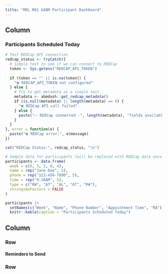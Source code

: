 ```yaml
---
title: "MDL R01 GABM Participant Dashboard"
---
```


## Column {width=30%}

### Participants Scheduled Today

```r
# Test REDCap API connection
redcap_status <- tryCatch({
  # Simple test to see if we can connect to REDCap
  token <- Sys.getenv("REDCAP_API_TOKEN")
  
  if (token == "" || is.na(token)) {
    "❌ REDCAP_API_TOKEN not configured"
  } else {
    # Try to get metadata as a simple test
    metadata <- abmdash::get_redcap_metadata()
    if (is.null(metadata) || length(metadata) == 0) {
      "❌ REDCap API call failed"
    } else {
      paste("✅ REDCap connected -", length(metadata), "fields available")
    }
  }
}, error = function(e) {
  paste("❌ REDCap error:", e$message)
})

cat("REDCap Status:", redcap_status, "\n")

# Sample data for participants (will be replaced with REDCap data once working)
participants <- data.frame(
  week = c(0, 3, 2, 0, 4),
  name = rep("Jane Doe", 5),
  phone = rep("123-456-7890", 5),
  time = rep("9:30AM", 5),
  type = c("RW", "AT", "AL", "AT", "RW"),
  stringsAsFactors = FALSE
)

participants |>
  setNames(c("Week", "Name", "Phone Number", "Appointment Time", "RA")) |>
  knitr::kable(caption = "Participants Scheduled Today")
```

## Column {width=70%}

### Row {height=15%}

#### Reminders to Send

### Row {height=42.5%}
